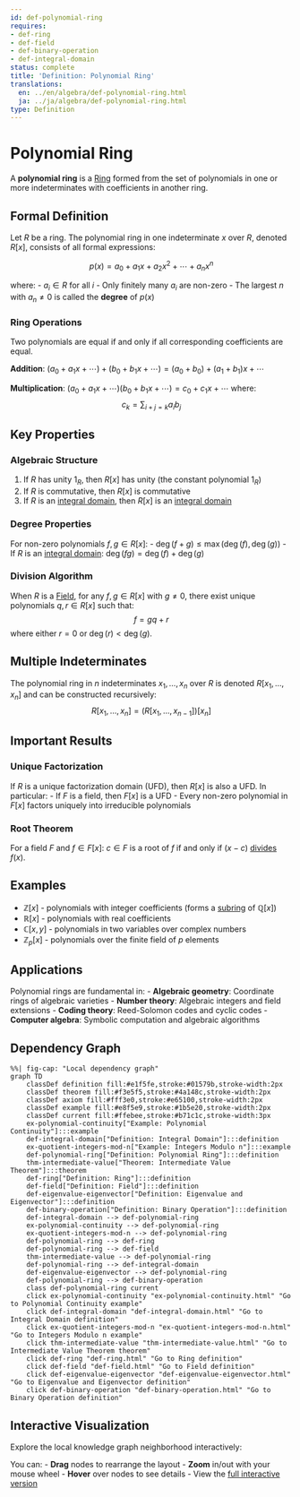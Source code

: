 ```yaml
---
id: def-polynomial-ring
requires:
- def-ring
- def-field
- def-binary-operation
- def-integral-domain
status: complete
title: 'Definition: Polynomial Ring'
translations:
  en: ../en/algebra/def-polynomial-ring.html
  ja: ../ja/algebra/def-polynomial-ring.html
type: Definition
---
```


# Polynomial Ring {#def-polynomial-ring}

A **polynomial ring** is a [Ring](def-ring.qmd) formed from the set of polynomials in one or more indeterminates with coefficients in another ring.

## Formal Definition

Let $R$ be a ring. The polynomial ring in one indeterminate $x$ over $R$, denoted $R[x]$, consists of all formal expressions:

$$p(x) = a_0 + a_1x + a_2x^2 + \cdots + a_nx^n$$

where:
- $a_i \in R$ for all $i$
- Only finitely many $a_i$ are non-zero
- The largest $n$ with $a_n \neq 0$ is called the **degree** of $p(x)$

### Ring Operations

Two polynomials are equal if and only if all corresponding coefficients are equal.

**Addition**: $(a_0 + a_1x + \cdots) + (b_0 + b_1x + \cdots) = (a_0 + b_0) + (a_1 + b_1)x + \cdots$

**Multiplication**: $(a_0 + a_1x + \cdots)(b_0 + b_1x + \cdots) = c_0 + c_1x + \cdots$ where:
$$c_k = \sum_{i+j=k} a_ib_j$$

## Key Properties

### Algebraic Structure

1. If $R$ has unity $1_R$, then $R[x]$ has unity (the constant polynomial $1_R$)
2. If $R$ is commutative, then $R[x]$ is commutative
3. If $R$ is an [integral domain](def-integral-domain.qmd), then $R[x]$ is an [integral domain](def-integral-domain.qmd)

### Degree Properties

For non-zero polynomials $f, g \in R[x]$:
- $\deg(f + g) \leq \max(\deg(f), \deg(g))$
- If $R$ is an [integral domain](def-integral-domain.qmd): $\deg(fg) = \deg(f) + \deg(g)$

### Division Algorithm

When $R$ is a [Field](def-field.qmd), for any $f, g \in R[x]$ with $g \neq 0$, there exist unique polynomials $q, r \in R[x]$ such that:
$$f = gq + r$$
where either $r = 0$ or $\deg(r) < \deg(g)$.

## Multiple Indeterminates

The polynomial ring in $n$ indeterminates $x_1, \ldots, x_n$ over $R$ is denoted $R[x_1, \ldots, x_n]$ and can be constructed recursively:
$$R[x_1, \ldots, x_n] = (R[x_1, \ldots, x_{n-1}])[x_n]$$

## Important Results

### Unique Factorization

If $R$ is a unique factorization domain (UFD), then $R[x]$ is also a UFD. In particular:
- If $F$ is a field, then $F[x]$ is a UFD
- Every non-zero polynomial in $F[x]$ factors uniquely into irreducible polynomials

### Root Theorem

For a field $F$ and $f \in F[x]$: $c \in F$ is a root of $f$ if and only if $(x - c)$ [divides](../number-theory/def-divisibility.qmd) $f(x)$.

## Examples

- $\mathbb{Z}[x]$ - polynomials with integer coefficients (forms a [subring](def-subring.qmd) of $\mathbb{Q}[x]$)
- $\mathbb{R}[x]$ - polynomials with real coefficients
- $\mathbb{C}[x, y]$ - polynomials in two variables over complex numbers
- $\mathbb{Z}_p[x]$ - polynomials over the finite field of $p$ elements

## Applications

Polynomial rings are fundamental in:
- **Algebraic geometry**: Coordinate rings of algebraic varieties
- **Number theory**: Algebraic integers and field extensions
- **Coding theory**: Reed-Solomon codes and cyclic codes
- **Computer algebra**: Symbolic computation and algebraic algorithms

## Dependency Graph

```mermaid
%%| fig-cap: "Local dependency graph"
graph TD
    classDef definition fill:#e1f5fe,stroke:#01579b,stroke-width:2px
    classDef theorem fill:#f3e5f5,stroke:#4a148c,stroke-width:2px
    classDef axiom fill:#fff3e0,stroke:#e65100,stroke-width:2px
    classDef example fill:#e8f5e9,stroke:#1b5e20,stroke-width:2px
    classDef current fill:#ffebee,stroke:#b71c1c,stroke-width:3px
    ex-polynomial-continuity["Example: Polynomial Continuity"]:::example
    def-integral-domain["Definition: Integral Domain"]:::definition
    ex-quotient-integers-mod-n["Example: Integers Modulo n"]:::example
    def-polynomial-ring["Definition: Polynomial Ring"]:::definition
    thm-intermediate-value["Theorem: Intermediate Value Theorem"]:::theorem
    def-ring["Definition: Ring"]:::definition
    def-field["Definition: Field"]:::definition
    def-eigenvalue-eigenvector["Definition: Eigenvalue and Eigenvector"]:::definition
    def-binary-operation["Definition: Binary Operation"]:::definition
    def-integral-domain --> def-polynomial-ring
    ex-polynomial-continuity --> def-polynomial-ring
    ex-quotient-integers-mod-n --> def-polynomial-ring
    def-polynomial-ring --> def-ring
    def-polynomial-ring --> def-field
    thm-intermediate-value --> def-polynomial-ring
    def-polynomial-ring --> def-integral-domain
    def-eigenvalue-eigenvector --> def-polynomial-ring
    def-polynomial-ring --> def-binary-operation
    class def-polynomial-ring current
    click ex-polynomial-continuity "ex-polynomial-continuity.html" "Go to Polynomial Continuity example"
    click def-integral-domain "def-integral-domain.html" "Go to Integral Domain definition"
    click ex-quotient-integers-mod-n "ex-quotient-integers-mod-n.html" "Go to Integers Modulo n example"
    click thm-intermediate-value "thm-intermediate-value.html" "Go to Intermediate Value Theorem theorem"
    click def-ring "def-ring.html" "Go to Ring definition"
    click def-field "def-field.html" "Go to Field definition"
    click def-eigenvalue-eigenvector "def-eigenvalue-eigenvector.html" "Go to Eigenvalue and Eigenvector definition"
    click def-binary-operation "def-binary-operation.html" "Go to Binary Operation definition"
```

## Interactive Visualization

Explore the local knowledge graph neighborhood interactively:

::: {.graph-viz data-id="def-polynomial-ring" data-width="700" data-height="500"}
:::

You can:
- **Drag** nodes to rearrange the layout
- **Zoom** in/out with your mouse wheel
- **Hover** over nodes to see details
- View the [full interactive version](../../output/interactive/def-polynomial-ring.html){target="_blank"}
